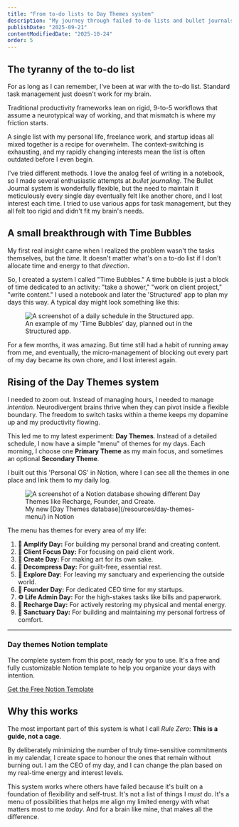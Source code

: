 ```yaml
---
title: "From to-do lists to Day Themes system"
description: "My journey through failed to-do lists and bullet journals to a new, neurodivergent-friendly system for organizing my days with intention and energy."
publishDate: "2025-09-21"
contentModifiedDate: "2025-10-24"
order: 5
---
```



## The tyranny of the to-do list

For as long as I can remember, I've been at war with the to-do list. Standard task management just doesn't work for my brain.

Traditional productivity frameworks lean on rigid, 9-to-5 workflows that assume a neurotypical way of working, and that mismatch is where my friction starts.

A single list with my personal life, freelance work, and startup ideas all mixed together is a recipe for overwhelm. The context-switching is exhausting, and my rapidly changing interests mean the list is often outdated before I even begin.

I've tried different methods. I love the analog feel of writing in a notebook, so I made several enthusiastic attempts at _bullet journaling_. The Bullet Journal system is wonderfully flexible, but the need to maintain it meticulously every single day eventually felt like another chore, and I lost interest each time. I tried to use various apps for task management, but they all felt too rigid and didn't fit my brain's needs.

## A small breakthrough with Time Bubbles

My first real insight came when I realized the problem wasn't the tasks themselves, but the _time_. It doesn't matter what's on a to-do list if I don't allocate time and energy to that _direction_.

So, I created a system I called "Time Bubbles." A time bubble is just a block of time dedicated to an activity: "take a shower," "work on client project," "write content." I used a notebook and later the 'Structured' app to plan my days this way. A typical day might look something like this:

<figure>
  <Image
    src={StructuredAppScreenshot}
    alt="A screenshot of a daily schedule in the Structured app."
    widths={[900, 1400, 1920]}
    sizes="(max-width: 56rem) 100vw, 56rem"
    class="rounded-lg shadow-lg"
  />
  <figcaption class="text-center text-sm text-gray-500">
    An example of my 'Time Bubbles' day, planned out in the Structured app.
  </figcaption>
</figure>

For a few months, it was amazing. But time still had a habit of running away from me, and eventually, the micro-management of blocking out every part of my day became its own chore, and I lost interest again.

## Rising of the Day Themes system

I needed to zoom out. Instead of managing hours, I needed to manage _intention_. Neurodivergent brains thrive when they can pivot inside a flexible boundary. The freedom to switch tasks within a theme keeps my dopamine up and my productivity flowing.

This led me to my latest experiment: **Day Themes**. Instead of a detailed schedule, I now have a simple "menu" of themes for my days. Each morning, I choose one **Primary Theme** as my main focus, and sometimes an optional **Secondary Theme**.

I built out this 'Personal OS' in Notion, where I can see all the themes in one place and link them to my daily log.

<figure>
  <Image
    src={NotionScreenshot}
    alt="A screenshot of a Notion database showing different Day Themes like Recharge, Founder, and Create."
    widths={[900, 1400, 1920]}
    sizes="(max-width: 56rem) 100vw, 56rem"
    class="rounded-lg shadow-lg"
  />
  <figcaption class="text-center text-sm text-gray-500">
    My new [Day Themes database](/resources/day-themes-menu/) in Notion
  </figcaption>
</figure>

The menu has themes for every area of my life:

1. **&#128226; Amplify Day:** For building my personal brand and creating content.
1. **&#128188; Client Focus Day:** For focusing on paid client work.
1. **&#127912; Create Day:** For making art for its own sake.
1. **&#129504; Decompress Day:** For guilt-free, essential rest.
1. **&#128267; Explore Day:** For leaving my sanctuary and experiencing the outside world.
1. **&#128640; Founder Day:** For dedicated CEO time for my startups.
1. **&#9881;&#65039; Life Admin Day:** For the high-stakes tasks like bills and paperwork.
1. **&#128267; Recharge Day:** For actively restoring my physical and mental energy.
1. **&#127969; Sanctuary Day:** For building and maintaining my personal fortress of comfort.

---

### Day themes Notion template

The complete system from this post, ready for you to use. It's a free and fully customizable Notion template to help you organize your days with intention.

[Get the Free Notion Template](/resources/day-themes-menu/)

## Why this works

The most important part of this system is what I call _Rule Zero_: **This is a guide, not a cage**.

By deliberately minimizing the number of truly time-sensitive commitments in my calendar, I create space to honour the ones that remain without burning out. I am the CEO of my day, and I can change the plan based on my real-time energy and interest levels.

This system works where others have failed because it's built on a foundation of flexibility and self-trust. It's not a list of things I _must_ do. It's a menu of possibilities that helps me align my limited energy with what matters most to me _today_. And for a brain like mine, that makes all the difference.
